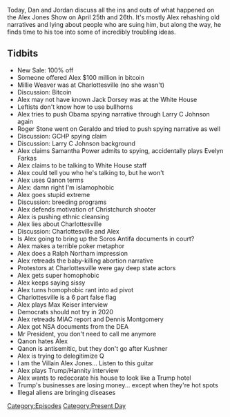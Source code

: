 {{DEFAULTSORT:
    #_EPISODE_0290:April 25-26, 2019
}}{{Episode
    | title             = April 25-26, 2019
    | caption           = [https://knowledgefight.libsyn.com/knowledge-fight-april-25-26-2019 Listen to this episode on Libsyn]
    | episodeNumber     = 290
    | length            = 02:17:53
    | airDate           = April 29, 2019
    | coverageStartDate = April 25, 2019
    | coverageEndDate   = April 26, 2019
    | episodeType       = [[:Category:Present Day|Present Day]]
    | appearance        = [[Millie Weaver]], [[Jack Dorsey]], [[Larry C Johnson]], [[Roger Stone]], [[Geraldo Rivera]], [[Judge Andrew Napolitano]], [[Samantha Power]], [[Evelyn Farkas]], [[Brennan Gilmore]], [[George Soros]], [[Ralph Northam]], [[Max Keiser]], [[Dennis Montgomery]], [[Sean Hannity]]
    | previousEpisode   = [[289: January 10-13, 2013]]
    | nextEpisode       = [[291: Feline Contessas And Canine Capitalists]]
}}

{{Stub}}

Today, Dan and Jordan discuss all the ins and outs of what happened on the Alex Jones Show on April 25th and 26th. It's mostly Alex rehashing old narratives and lying about people who are suing him, but along the way, he finds time to his toe into some of incredibly troubling ideas.

==Tidbits==

*New Sale: 100% off
*Someone offered Alex $100 million in bitcoin
*Millie Weaver was at Charlottesville (no she wasn't)
*Discussion: Bitcoin
*Alex may not have known Jack Dorsey was at the White House
*Leftists don't know how to use bullhorns
*Alex tries to push Obama spying narrative through Larry C Johnson again
*Roger Stone went on Geraldo and tried to push spying narrative as well
*Discussion: GCHP spying claim
*Discussion: Larry C Johnson background
*Alex claims Samantha Power admits to spying, accidentally plays Evelyn Farkas
*Alex claims to be talking to White House staff
*Alex could tell you who he's talking to, but he won't
*Alex uses Qanon terms
*Alex: damn right I'm islamophobic
*Alex goes stupid extreme
*Discussion: breeding programs
*Alex defends motivation of Christchurch shooter
*Alex is pushing ethnic cleansing
*Alex lies about Charlottesville
*Discussion: Charlottesville and Alex
*Is Alex going to bring up the Soros Antifa documents in court?
*Alex makes a terrible poker metaphor
*Alex does a Ralph Northam impression
*Alex retreads the baby-killing abortion narrative
*Protestors at Charlottesville were gay deep state actors
*Alex gets super homophobic
*Alex keeps saying sissy
*Alex turns homophobic rant into ad pivot
*Charlottesville is a 6 part false flag
*Alex plays Max Keiser interview
*Democrats should not try in 2020
*Alex retreads MIAC report and Dennis Montgomery
*Alex got NSA documents from the DEA
*Mr President, you don't need to call me anymore
*Qanon hates Alex
*Qanon is antisemitic, but they don't go after Kushner
*Alex is trying to delegitimize Q
*I am the Villain Alex Jones... Listen to this guitar
*Alex plays Trump/Hannity interview
*Alex wants to redecorate his house to look like a Trump hotel
*Trump's businesses are losing money... except when they're hot spots
*Illegal aliens are bringing diseases

[[Category:Episodes]]
[[Category:Present Day]]
